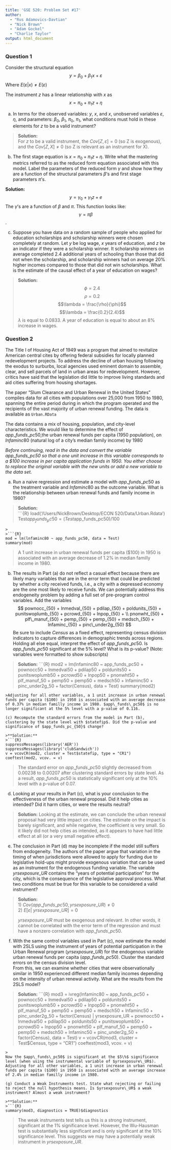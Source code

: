 ```yaml
---
title: 'GSE 520: Problem Set #17'
author: 
  - "Rus Adamovics-Davtian"
  - "Nick Brown"
  - "Adam Gockel"
  - "Charlie Taylor"
output: html_document
---
```


### Question 1
Consider the structural equation 
$$y = \beta_0 + \beta_1 x + \varepsilon$$
Where $E(\varepsilon|x) \neq E(\varepsilon)$

The instrument $z$ has a linear relationship with $x$ as
$$x = \pi_0 + \pi_1 z + \eta$$

(a) In terms for the observed variables: $y$, $x$, and $x$, unobserved variables $\varepsilon$, $\eta$, and parameters: $\beta_0$, $\beta_1$, $\pi_0$, $\pi_1$, what conditions must hold in these elements for $z$ to be a valid instrument?

>**Solution:**  
For $z$ to be a valid instrument, the $Cov[Z, \varepsilon] = 0$ (so Z is exogenous), and the $Cov[Z, X] \neq 0$ (so Z is relevant as an instrument for X).

(b) The first stage equation is $x = \pi_0 + \pi_1 z + \eta$.  Write what the mastering metrics referred to as the reduced form equation associated with this model.  Label the parameters of the reduced form $\gamma$ and show how they are a function of the structural parameters $\beta$'s and first stage parameters $\pi$'s. 

**Solution:**  
$$ y = \gamma_0 + \gamma_1 z + e$$
The $\gamma$'s are a function of $\beta$ and $\pi$. This function looks like:
$$\gamma = \pi \beta$$.

(c)  Suppose you have data on a random sample of people who applied for education scholarships and scholarship winners were chosen completely at random.  Let $y$ be log wage, $x$ years of education, and $z$ be an indicator if they were a scholarship winner.  It scholarship winners on average completed 2.4 additional years of schooling than those that did not when the scholarship, and scholarship winners had on average 20\% higher incomes compared to those that did not win scholarships.  What is the estimate of the causal effect of a year of education on wages?

>**Solution:**  
$$\phi = 2.4$$
$$\rho = 0.2$$
$$\lambda = \frac{\rho}{\phi}$$
$$\lambda = \frac{0.2}{2.4}$$
$\lambda$ is equal to $0.0833$. A year of education is equal to about an $8\%$ increase in wages.


### Question 2

The Title I of Housing Act of 1949 was a program that aimed to revitalize American central cites by offering federal subsidies for locally planned redevelopment projects. To address the decline of urban housing following the exodus to surburbs, local agencies used eminent domain to assemble, clear, and sell parcels of land in urban areas for redevelopment. However, critics have said that the legislation did little to improve living standards and aid cities suffering from housing shortages.  
  
The paper "Slum Clearance and Urban Renewal in the United States" compiles data for all cities with populations over 25,000 from 1950 to 1980, spanning the entire period during in which the program operated and the recipients of the vast majority of urban renewal funding. The data is available as ```Urban.RData```  

The data contains a mix of housing, population, and city-level characteristics. We would like to determine the effect of $app\_funds\_pc50$,the urban renewal funds per capita (1950 population), on $lnfaminc80$ (natural log of a city's median family income) by 1980

*Before continuing, read in the data and convert the variable $app\_funds\_pc50$ so that a one unit increase in this variable corresponds to a \$100 increase in per capita application funds in 1950. You either choose to replace the original variable with the new units or add a new variable to the data set.*

(a) Run a naive regression and estimate a model with $app\_funds\_pc50$ as the treatment variable and $lnfaminc80$ as the outcome variable.  What is the relationship between urban renewal funds and family income in 1980?

>**Solution:**  
>```{R}
load('/Users/NickBrown/Desktop/ECON 520/Data/Urban.Rdata')
Test$app_funds_pc50 = (Test$app_funds_pc50)/100
```
>
>```{R}
mod = lm(lnfaminc80 ~ app_funds_pc50, data = Test)
summary(mod)
```
>A 1 unit increase in urban renewal funds per capita ($100) in 1950 is associated with an average decrease of 1.2% in median familly income in 1980.

(b) The results in Part (a) do not reflect a casual effect because there are likely many variables that are in the error term that could be predicted by whether a city received funds, i.e., a city with a depressed economy are the one most likely to receive funds.  We can potentially address this endogeneity problem by adding a full set of pre-program control variables.  Add the variables  
$$ pownocc_{50} + lnmedval_{50} + pdilap_{50} + poldunits_{50} + punitswoplumb_{50} + pcrowd_{50} + lnpop_{50} + \\ pnonwht_{50} + plf\_manuf_{50} + pemp_{50} + pemp_{50} + medsch_{50} + lnfaminc_{50} + pinc\_under2g_{50} $$
Be sure to include $Census$ as a fixed effect, representing census division indicators to capture differences in demographic trends across regions. Holding all else equal, interpret the effect of $app\_funds\_pc50$. Is $app\_funds\_pc50$ significant at the 5% level? What is its p-value? (Note: variables were formatted to show subscripts)

>**Solution:**
>```{R}
mod2 = lm(lnfaminc80 ~ app_funds_pc50 + pownocc50 + lnmedval50 + pdilap50 + poldunits50 + punitswoplumb50 + pcrowd50 + lnpop50 + pnonwht50 + plf_manuf_50 + pemp50 + pemp50 + medsch50 + lnfaminc50 + pinc_under2g_50 + factor(Census), data = Test)
summary(mod2)
```
>Adjusting for all other variables, a 1 unit increase in urban renewal funds per capita ($100) in 1950 is associated with an average decrease of 0.37% in median familly income in 1980. $app\_funds\_pc50$ is no longer significant at the 5% level with a p-value of 0.116.

(c) Recompute the standard errors from the model in Part (b), clustering by the state level with $statefip$. Did the p-value and significance of $app_funds_pc_{50}$ change?

>**Solution:**
>```{R}
suppressMessages(library('AER'))
suppressMessages(library('clubSandwich'))
v = vcovCR(mod2, cluster = Test$statefip, type = "CR1")
coeftest(mod2, vcov. = v)
```
>The standard error on $app\_funds\_pc50$ slightly decreased from 0.00238 to 0.00207 after clustering standard errors by state level. As a result, $app\_funds\_pc50$ is statistically significant only at the 10% level with a p-value of 0.07.   

(d) Looking at your results in Part (c), what is your conclusion to the effectiveness of the urban renewal proposal.  Did it help cities as intended?  Did it harm cities, or were the results neutral?

>**Solution:**
Looking at the estimate, we can conclude the urban renewal proposal had very little impact on cities. The estimate on the impact is barely significant, and while negative, the coefficient is very small. So it likely did not help cities as intended, as it appears to have had little effect at all (or a very small negative effect).

(e) The conclusion in Part (d) may be incomplete if the model still suffers from endogeneity.  The authors of the paper argue that variation in the timing of when jurisdictions were allowed to apply for funding due to legislative hold-ups might provide exogenous variation that can be used as an instrument for the endogenous funding variable.  The variable $yrsexposure\_UR$ contains the "years of potential participation" for the city, which is the consequence of the legislative approval process.  What two conditions must be true for this variable to be considered a valid instrument?

>**Solution:**
\   
1) $Cov(app\_funds\_pc50, yrsexposure\_UR) \neq 0$\           
2) $E[\varepsilon |$ $yrsexposure\_UR] = 0$
>
$yrsexposure\_UR$ must be exogenous and relevant. In other words, it cannot be correlated with the error term of the regression and must have a nonzero correlation with $app\_funds\_pc50$. 

(f) With the same control variables used in Part (c), now estimate the model with 2SLS using the instrument of years of potential participation in the Urban Renewal program ($yrsexposure\_UR$) for the endogenous variable urban renewal funds per capita ($app\_funds\_pc50$). Cluster the standard errors on the census division level.   
From this, we can examine whether cities that were observationally similar in 1950 experienced different median family incomes depending on the intensity of urban renewal activity. What are the results from the 2SLS model? 

>**Solution:**
>```{R}
mod3 = ivreg(lnfaminc80 ~ app_funds_pc50 + pownocc50 + lnmedval50 + pdilap50 + poldunits50 + punitswoplumb50 + pcrowd50 + lnpop50 + pnonwht50 + plf_manuf_50 + pemp50 + pemp50 + medsch50 + lnfaminc50 + pinc_under2g_50 + factor(Census) | yrsexposure_UR + pownocc50 + lnmedval50 + pdilap50 + poldunits50 + punitswoplumb50 + pcrowd50 + lnpop50 + pnonwht50 + plf_manuf_50 + pemp50 + pemp50 + medsch50 + lnfaminc50 + pinc_under2g_50 + factor(Census), data = Test)
v = vcovCR(mod3, cluster = Test$Census, type = "CR1")
coeftest(mod3, vcov. = v)
```
>
Now the $app\_funds\_pc50$ is significant at the $5\%$ significance level (when using the instrumental variable of $yrsexposure\_UR$). Adjusting for all other variables, a 1 unit increase in urban renewal funds per capita ($100) in 1950 is associated with an average increase of 2.4% in median familly income in 1980.

(g) Conduct a Weak Instruments test. State what rejecting or failing to reject the null hypothesis means. Is $yrsexposure\_UR$ a weak instrument? Almost a weak instrument?

>**Solution:**
>```{R}
summary(mod3, diagnostics = TRUE)$diagnostics
```
>
The weak instruments test tells us this is a strong instrument, significant at the $1\%$ significance level. However, the Wu-Hausman test is substantially less significant and is only significant at the $10\%$ significance level. This suggests we may have a potentially weak instrument in $yrsexposure\_UR$.

